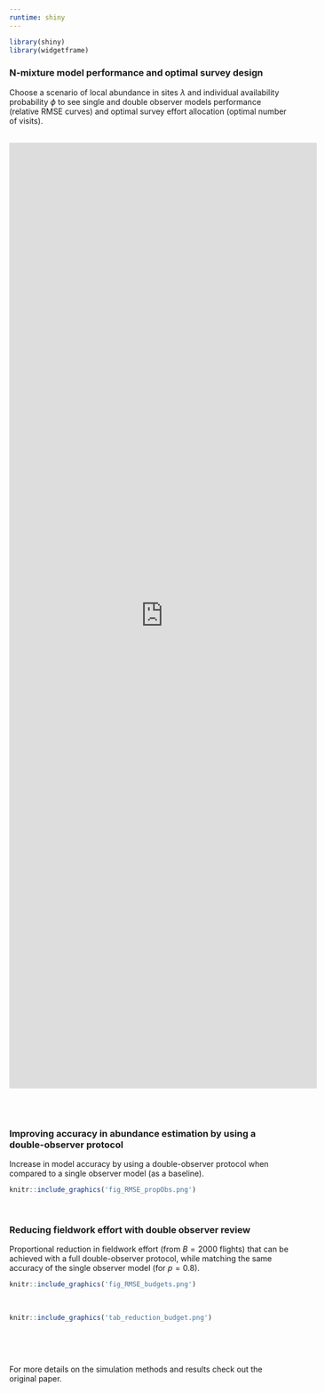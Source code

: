 ```yaml
---
runtime: shiny
---
```

```r
library(shiny)
library(widgetframe)
```

### N-mixture model performance and optimal survey design

Choose a scenario of local abundance in sites $\lambda$ and individual availability probability $\phi$ to see single and double observer models performance (relative RMSE curves) and optimal survey effort allocation (optimal number of visits).

\ 
<iframe height="1700" width="110%" frameborder="no" 
src="https://ismaelbrack.shinyapps.io/simulNmix_results/"> </iframe>
\ 

\ 

### Improving accuracy in abundance estimation by using a double-observer protocol

Increase in model accuracy by using a double-observer protocol when compared to a single observer model (as a baseline).

```r
knitr::include_graphics('fig_RMSE_propObs.png')
```

\ 

### Reducing fieldwork effort with double observer review

Proportional reduction in fieldwork effort (from $B=2000$ flights) that can be achieved with a full double-observer protocol, while matching the same accuracy of the single observer model (for $p=0.8$).

```r
knitr::include_graphics('fig_RMSE_budgets.png')
```

\  

```r
knitr::include_graphics('tab_reduction_budget.png')
```


\  

\  

For more details on the simulation methods and results check out the original paper. 



